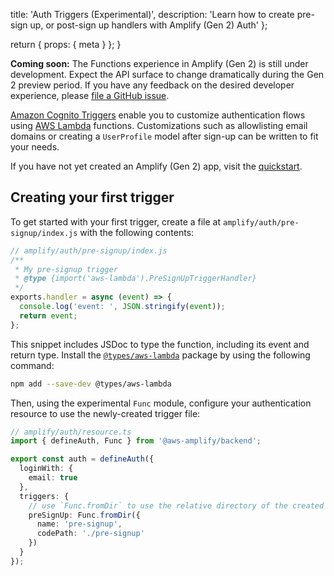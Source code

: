   title: 'Auth Triggers (Experimental)',
  description:
    'Learn how to create pre-sign up, or post-sign up handlers with Amplify (Gen 2) Auth'
};

  return {
    props: {
      meta
    }
  };
}

<Callout info>

**Coming soon:** The Functions experience in Amplify (Gen 2) is still under development. Expect the API surface to change dramatically during the Gen 2 preview period. If you have any feedback on the desired developer experience, please [file a GitHub issue](https://github.com/aws-amplify/amplify-backend/issues).

</Callout>

[Amazon Cognito Triggers](https://docs.aws.amazon.com/cognito/latest/developerguide/cognito-user-identity-pools-working-with-aws-lambda-triggers.html) enable you to customize authentication flows using [AWS Lambda](https://aws.amazon.com/lambda/) functions. Customizations such as allowlisting email domains or creating a `UserProfile` model after sign-up can be written to fit your needs.

If you have not yet created an Amplify (Gen 2) app, visit the [quickstart](/gen2/start/quickstart).

## Creating your first trigger

To get started with your first trigger, create a file at `amplify/auth/pre-signup/index.js` with the following contents:

```js title="amplify/auth/pre-signup/index.js"
// amplify/auth/pre-signup/index.js
/**
 * My pre-signup trigger
 * @type {import('aws-lambda').PreSignUpTriggerHandler}
 */
exports.handler = async (event) => {
  console.log('event: ', JSON.stringify(event));
  return event;
};
```

<Callout info>

This snippet includes JSDoc to type the function, including its event and return type. Install the [`@types/aws-lambda`](https://www.npmjs.com/package/@types/aws-lambda) package by using the following command:

```bash
npm add --save-dev @types/aws-lambda
```

</Callout>

Then, using the experimental `Func` module, configure your authentication resource to use the newly-created trigger file:

```ts title="amplify/auth/resource.ts"
// amplify/auth/resource.ts
import { defineAuth, Func } from '@aws-amplify/backend';

export const auth = defineAuth({
  loginWith: {
    email: true
  },
  triggers: {
    // use `Func.fromDir` to use the relative directory of the created trigger
    preSignUp: Func.fromDir({
      name: 'pre-signup',
      codePath: './pre-signup'
    })
  }
});
```
